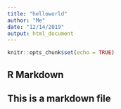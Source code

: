 ```yaml
---
title: "helloworld"
author: "Me"
date: "12/14/2019"
output: html_document
---
```


```r
knitr::opts_chunk$set(echo = TRUE)
```

## R Markdown
## This is a markdown file